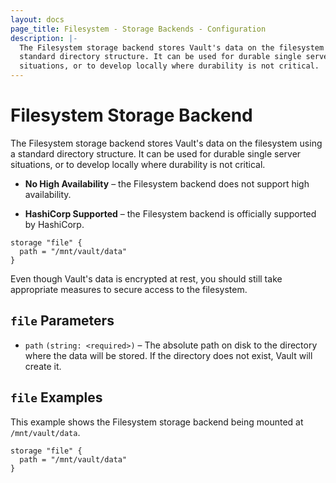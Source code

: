```yaml
---
layout: docs
page_title: Filesystem - Storage Backends - Configuration
description: |-
  The Filesystem storage backend stores Vault's data on the filesystem using a
  standard directory structure. It can be used for durable single server
  situations, or to develop locally where durability is not critical.
---
```


# Filesystem Storage Backend

The Filesystem storage backend stores Vault's data on the filesystem using a
standard directory structure. It can be used for durable single server
situations, or to develop locally where durability is not critical.

- **No High Availability** – the Filesystem backend does not support high
  availability.

- **HashiCorp Supported** – the Filesystem backend is officially supported by
  HashiCorp.

```hcl
storage "file" {
  path = "/mnt/vault/data"
}
```

Even though Vault's data is encrypted at rest, you should still take appropriate
measures to secure access to the filesystem.

## `file` Parameters

- `path` `(string: <required>)` – The absolute path on disk to the directory
  where the data will be stored. If the directory does not exist, Vault will
  create it.

## `file` Examples

This example shows the Filesystem storage backend being mounted at
`/mnt/vault/data`.

```hcl
storage "file" {
  path = "/mnt/vault/data"
}
```
